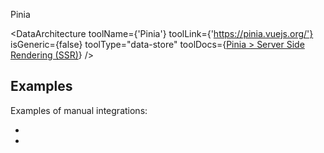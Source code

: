 
<UseVikeExtension href="https://github.com/vikejs/vike-vue/tree/main/packages/vike-pinia">Pinia</UseVikeExtension>

<DataArchitecture
  toolName={'Pinia'}
  toolLink={'https://pinia.vuejs.org/'}
  isGeneric={false}
  toolType="data-store"
  toolDocs={<a href="https://pinia.vuejs.org/ssr/">Pinia &gt; Server Side Rendering (SSR)</a>}
/>

## Examples

Examples of manual integrations:

 - <Example timestamp="2024.03" repo="IT4Change/boilerplate-frontend" />
 - <Example timestamp="2023.10" repo="brillout/vike-with-pinia" />
